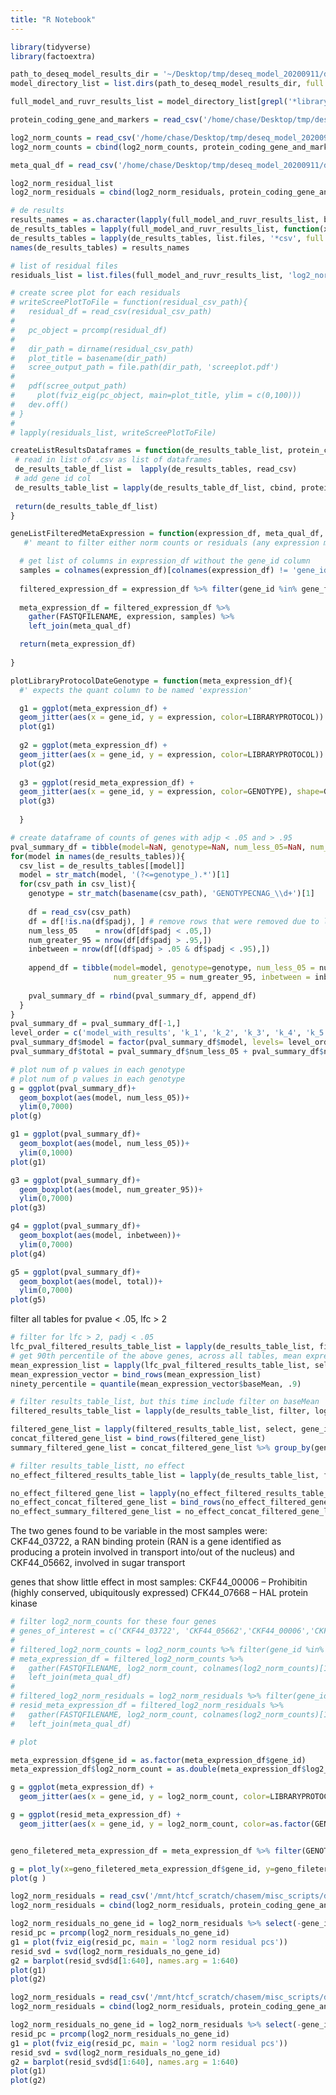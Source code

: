 ```yaml
---
title: "R Notebook"
---
```



```r
library(tidyverse)
library(factoextra)
```

```r
path_to_deseq_model_results_dir = '~/Desktop/tmp/deseq_model_20200911/deseq_model/results'
model_directory_list = list.dirs(path_to_deseq_model_results_dir, full.names = TRUE, recursive = FALSE)

full_model_and_ruvr_results_list = model_directory_list[grepl('*libraryprotocol_librarydate_genotype*', model_directory_list)]

protein_coding_gene_and_markers = read_csv('/home/chase/Desktop/tmp/deseq_model_20200911/deseq_model/data/KN99_protein_coding_gene_list_with_markers.csv', col_names = 'gene_id')

log2_norm_counts = read_csv('/home/chase/Desktop/tmp/deseq_model_20200911/deseq_model/results/libraryprotocol_librarydate_genotype_model_with_results/log2_norm_counts.csv')
log2_norm_counts = cbind(log2_norm_counts, protein_coding_gene_and_markers)

meta_qual_df = read_csv('/home/chase/Desktop/tmp/deseq_model_20200911/deseq_model/data/filtered_metadata_20200812.csv')

log2_norm_residual_list
log2_norm_residuals = cbind(log2_norm_residuals, protein_coding_gene_and_markers)

# de results
results_names = as.character(lapply(full_model_and_ruvr_results_list, basename))
de_results_tables = lapply(full_model_and_ruvr_results_list, function(x) file.path(x, 'de_results'))
de_results_tables = lapply(de_results_tables, list.files, '*csv', full.names=TRUE)
names(de_results_tables) = results_names

# list of residual files
residuals_list = list.files(full_model_and_ruvr_results_list, 'log2_norm_space_residuals*', full.names = TRUE, recursive = TRUE)
```

```r

# create scree plot for each residuals
# writeScreePlotToFile = function(residual_csv_path){
#   residual_df = read_csv(residual_csv_path)
#   
#   pc_object = prcomp(residual_df)
#   
#   dir_path = dirname(residual_csv_path)
#   plot_title = basename(dir_path)
#   scree_output_path = file.path(dir_path, 'screeplot.pdf')
#   
#   pdf(scree_output_path)
#     plot(fviz_eig(pc_object, main=plot_title, ylim = c(0,100)))
#   dev.off()
# }
# 
# lapply(residuals_list, writeScreePlotToFile)
```

```r
createListResultsDataframes = function(de_results_table_list, protein_coding_gene_and_markers){
 # read in list of .csv as list of dataframes
 de_results_table_df_list =  lapply(de_results_tables, read_csv)
 # add gene id col
 de_results_table_list = lapply(de_results_table_df_list, cbind, protein_coding_gene_and_markers)
 
 return(de_results_table_df_list)
}

geneListFilteredMetaExpression = function(expression_df, meta_qual_df, gene_filter_vector){
   #' meant to filter either norm counts or residuals (any expression matrix) for genes in gene_filter_vector (eg c('CKF44_02132', CKF44_12313', ...))

  # get list of columns in expression_df without the gene_id column
  samples = colnames(expression_df)[colnames(expression_df) != 'gene_id']
  
  filtered_expression_df = expression_df %>% filter(gene_id %in% gene_filter_vector)
  
  meta_expression_df = filtered_expression_df %>% 
    gather(FASTQFILENAME, expression, samples) %>%
    left_join(meta_qual_df)

  return(meta_expression_df)
  
}

plotLibraryProtocolDateGenotype = function(meta_expression_df){
  #' expects the quant column to be named 'expression'

  g1 = ggplot(meta_expression_df) +
  geom_jitter(aes(x = gene_id, y = expression, color=LIBRARYPROTOCOL))
  plot(g1)
  
  g2 = ggplot(meta_expression_df) +
  geom_jitter(aes(x = gene_id, y = expression, color=LIBRARYPROTOCOL))
  plot(g2)
  
  g3 = ggplot(resid_meta_expression_df) +
  geom_jitter(aes(x = gene_id, y = expression, color=GENOTYPE), shape=GENOTYPE == 'CNAG_0000O') + theme(legend.position = "none")
  plot(g3)
  
  }
```

```r

# create dataframe of counts of genes with adjp < .05 and > .95
pval_summary_df = tibble(model=NaN, genotype=NaN, num_less_05=NaN, num_greater_95=NaN, inbetween=NaN)
for(model in names(de_results_tables)){
  csv_list = de_results_tables[[model]]
  model = str_match(model, '(?<=genotype_).*')[1]
  for(csv_path in csv_list){
    genotype = str_match(basename(csv_path), 'GENOTYPECNAG_\\d+')[1]
    
    df = read_csv(csv_path)
    df = df[!is.na(df$padj), ] # remove rows that were removed due to low count (or outlier status?)
    num_less_05    = nrow(df[df$padj < .05,])
    num_greater_95 = nrow(df[df$padj > .95,])
    inbetween = nrow(df[(df$padj > .05 & df$padj < .95),])
    
    append_df = tibble(model=model, genotype=genotype, num_less_05 = num_less_05, 
                       num_greater_95 = num_greater_95, inbetween = inbetween)
    
    pval_summary_df = rbind(pval_summary_df, append_df)
  }
}
pval_summary_df = pval_summary_df[-1,]
level_order = c('model_with_results', 'k_1', 'k_2', 'k_3', 'k_4', 'k_5', 'k_6', 'k_7', 'k_8', 'k_9', 'k_10')
pval_summary_df$model = factor(pval_summary_df$model, levels= level_order)
pval_summary_df$total = pval_summary_df$num_less_05 + pval_summary_df$num_greater_95 + pval_summary_df$inbetween
```

```r
# plot num of p values in each genotype
# plot num of p values in each genotype
g = ggplot(pval_summary_df)+
  geom_boxplot(aes(model, num_less_05))+
  ylim(0,7000)
plot(g)

g1 = ggplot(pval_summary_df)+
  geom_boxplot(aes(model, num_less_05))+
  ylim(0,1000)
plot(g1)

g3 = ggplot(pval_summary_df)+
  geom_boxplot(aes(model, num_greater_95))+
  ylim(0,7000)
plot(g3)

g4 = ggplot(pval_summary_df)+
  geom_boxplot(aes(model, inbetween))+
  ylim(0,7000)
plot(g4)

g5 = ggplot(pval_summary_df)+
  geom_boxplot(aes(model, total))+
  ylim(0,7000)
plot(g5)
```


filter all tables for pvalue < .05, lfc > 2
``` r
# filter for lfc > 2, padj < .05
lfc_pval_filtered_results_table_list = lapply(de_results_table_list, filter, log2FoldChange > 2, padj < .05) 
# get 90th percentile of the above genes, across all tables, mean expression
mean_expression_list = lapply(lfc_pval_filtered_results_table_list, select, baseMean)
mean_expression_vector = bind_rows(mean_expression_list)
ninety_percentile = quantile(mean_expression_vector$baseMean, .9)

# filter results_table_list, but this time include filter on baseMean
filtered_results_table_list = lapply(de_results_table_list, filter, log2FoldChange > 2, padj < .05, baseMean > ninety_percentile)

filtered_gene_list = lapply(filtered_results_table_list, select, gene_id)
concat_filtered_gene_list = bind_rows(filtered_gene_list)
summary_filtered_gene_list = concat_filtered_gene_list %>% group_by(gene_id) %>% summarize(count=n())

# filter results_table_listt, no effect
no_effect_filtered_results_table_list = lapply(de_results_table_list, filter, abs(log2FoldChange) < .05, baseMean > ninety_percentile)

no_effect_filtered_gene_list = lapply(no_effect_filtered_results_table_list, select, gene_id)
no_effect_concat_filtered_gene_list = bind_rows(no_effect_filtered_gene_list)
no_effect_summary_filtered_gene_list = no_effect_concat_filtered_gene_list %>% group_by(gene_id) %>% summarize(count=n())
```
The two genes found to be variable in the most samples were: CKF44_03722, a RAN binding protein (RAN is a gene identified as producing a protein involved in transport into/out of the nucleus) and CKF44_05662, involved in sugar transport

genes that show little effect in most samples:
CKF44_00006 -- Prohibitin (highly conserved, ubiquitously expressed)
CFK44_07668 -- HAL protein kinase

```r
# filter log2_norm_counts for these four genes
# genes_of_interest = c('CKF44_03722', 'CKF44_05662','CKF44_00006','CKF44_07668')
# 
# filtered_log2_norm_counts = log2_norm_counts %>% filter(gene_id %in% genes_of_interest)
# meta_expression_df = filtered_log2_norm_counts %>% 
#   gather(FASTQFILENAME, log2_norm_count, colnames(log2_norm_counts)[1:640]) %>%
#   left_join(meta_qual_df)
# 
# filtered_log2_norm_residuals = log2_norm_residuals %>% filter(gene_id %in% genes_of_interest)
# resid_meta_expression_df = filtered_log2_norm_residuals %>%
#   gather(FASTQFILENAME, log2_norm_count, colnames(log2_norm_counts)[1:640])%>%
#   left_join(meta_qual_df)


```

```r
# plot

meta_expression_df$gene_id = as.factor(meta_expression_df$gene_id)
meta_expression_df$log2_norm_count = as.double(meta_expression_df$log2_norm_count)

g = ggplot(meta_expression_df) +
  geom_jitter(aes(x = gene_id, y = log2_norm_count, color=LIBRARYPROTOCOL))

g = ggplot(resid_meta_expression_df) +
  geom_jitter(aes(x = gene_id, y = log2_norm_count, color=as.factor(GENOTYPE))) + theme(legend.position = "none")


geno_filetered_meta_expression_df = meta_expression_df %>% filter(GENOTYPE == 'CNAG_00000')

g = plot_ly(x=geno_filetered_meta_expression_df$gene_id, y=geno_filetered_meta_expression_df$LIBRARYPROTOCOL, z=geno_filetered_meta_expression_df$log2_norm_count, type='scatter3d', color=geno_filetered_meta_expression_df$GENOTYPE)
plot(g )

```

```r

log2_norm_residuals = read_csv('/mnt/htcf_scratch/chasem/misc_scripts/deseq_model/results/libraryprotocol_librarydate_genotype_k_1/log2_norm_space_residuals.csv')
log2_norm_residuals = cbind(log2_norm_residuals, protein_coding_gene_and_markers)

log2_norm_residuals_no_gene_id = log2_norm_residuals %>% select(-gene_id)
resid_pc = prcomp(log2_norm_residuals_no_gene_id)
g1 = plot(fviz_eig(resid_pc, main = 'log2 norm residual pcs'))
resid_svd = svd(log2_norm_residuals_no_gene_id)
g2 = barplot(resid_svd$d[1:640], names.arg = 1:640)
plot(g1)
plot(g2)
```
```r

log2_norm_residuals = read_csv('/mnt/htcf_scratch/chasem/misc_scripts/deseq_model/results/libraryprotocol_librarydate_genotype_k_7/log2_norm_space_residuals.csv')
log2_norm_residuals = cbind(log2_norm_residuals, protein_coding_gene_and_markers)

log2_norm_residuals_no_gene_id = log2_norm_residuals %>% select(-gene_id)
resid_pc = prcomp(log2_norm_residuals_no_gene_id)
g1 = plot(fviz_eig(resid_pc, main = 'log2 norm residual pcs'))
resid_svd = svd(log2_norm_residuals_no_gene_id)
g2 = barplot(resid_svd$d[1:640], names.arg = 1:640)
plot(g1)
plot(g2)

```